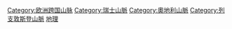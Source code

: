 {{Catnav|頁面分類|地理|大洲|欧洲|欧洲地理}}
{{Catnav|頁面分類|地理|地形|山脉}}
{{Catnav|頁面分類|地理|各大洲地理|欧洲地理}}
{{Catnav|頁面分類|各種主題的頁面分類|依大洲来作的分类|各大洲地理|欧洲地理}}
{{Commonscat|Alps}}
{{DEFAULTSORT:Alps}}
[[Category:欧洲跨国山脉|Category:欧洲跨国山脉]]
[[Category:瑞士山脈|Category:瑞士山脈]]
[[Category:奧地利山脈|Category:奧地利山脈]]
[[Category:列支敦斯登山脈|Category:列支敦斯登山脈]]
[[Category:阿尔卑坦|地理]]